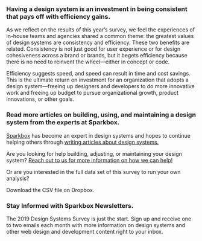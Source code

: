 
<HeaderBlock>

### Having a design system is an investment in being consistent that pays off with efficiency gains.

</HeaderBlock>

<ContentBlock>

As we reflect on the results of this year’s survey, we feel the experiences of in-house teams and agencies shared a common theme: the greatest values of design systems are consistency and efficiency. These two benefits are related. Consistency is not just good for user experience or for design cohesiveness across a brand or brands, but it begets efficiency because there is no need to reinvent the wheel—either in concept or code.

Efficiency suggests speed, and speed can result in time and cost savings. This is the ultimate return on investment for an organization that adopts a design system—freeing up designers and developers to do more innovative work and freeing up budget to pursue organizational growth, product innovations, or other goals.

</ContentBlock>

<HeaderBlock>

### Read more articles on building, using, and maintaining a design system from the experts at Sparkbox.

</HeaderBlock>

<ContentBlock>

[Sparkbox][1] has become an expert in design systems and hopes to continue helping others through [writing articles about design systems.][2]

<LinkList>
  <LinkItem
    title="Your Design System Team Is Part of the&nbsp;Product"
    href="https://sparkbox.com/foundry/design_systems_teams_are_part_of_the_product"
    author="Drew Clemens"
    authorUrl="https://sparkbox.com/foundry/author/drew_clemens"
  />

  <LinkItem
    title="Engaging Subscribers in Your Design System from FullStack&nbsp;NYC"
    href="https://sparkbox.com/foundry/making_design_systems_engaging_session_from_fullstack_NYC"
    author="Catherine Meade"
    authorUrl="https://sparkbox.com/foundry/author/catherine_meade"
  />

  <LinkItem
    title="How to Get Started with a Design&nbsp;System"
    href="https://sparkbox.com/foundry/design_system_planning_project_discovery_phase"
    author="Emily Gray"
    authorUrl="https://sparkbox.com/foundry/author/emily_gray"
  />

  <LinkItem
    title="The Top Design System Tools from Our 2019 Survey and Why “Top” Might Be an&nbsp;Overstatement"
    href="https://sparkbox.com/foundry/comparing_design_system_tools"
    author="Julie Young"
    authorUrl="https://sparkbox.com/foundry/author/julie_young"
  />

  <LinkItem
    title="Rationale for Automated Testing and Continuous Integration for Design Systems"
    href="https://sparkbox.com/foundry/automated_testing_for_design_systems"
    author="Adam Simpson"
    authorUrl="https://sparkbox.com/foundry/author/adam_simpson"
  />

  <LinkItem
    title="Visual Regression Testing in Design Systems"
    href="https://sparkbox.com/foundry/design_system_visual_regression_testing"
    author="Patrick Fulton"
    authorUrl="https://sparkbox.com/foundry/author/patrick_fulton"
  />

  <LinkItem
    title="Accessibility Testing Design Systems"
    href="https://sparkbox.com/foundry/design_system_accessibility_testing"
    author="Rob Tarr"
    authorUrl="https://sparkbox.com/foundry/author/rob_tarr"
  />

  <LinkItem
    title="Testing the Components and Behaviors of Your Design System"
    href="https://sparkbox.com/foundry/design_system_component_testing_unit_testing_behavior_testing"
    author="Jon Oliver"
    authorUrl="https://sparkbox.com/foundry/author/jon_oliver"
  />

  <LinkItem
    title="What Do We Value Most About Design Systems?"
    href="https://sparkbox.com/foundry/design_systems_benefits_consistency_efficiency_prototyping"
    author="Katy Bowman"
    authorUrl="https://sparkbox.com/foundry/author/katy_bowman"
  />

  <LinkItem
    title="Auditing as a First Step to Design Systems Planning"
    href="https://sparkbox.com/foundry/design_audit_for_design_system_planning"
    author="Heather Taylor"
    authorUrl="https://sparkbox.com/foundry/author/heather_taylor"
  />

  <LinkItem
    title="Designing for Design Systems"
    href="https://sparkbox.com/foundry/designing_for_design_systems"
    author="Ethan Muller"
    authorUrl="https://sparkbox.com/foundry/author/ethan_muller"
  />
</LinkList>

Are you looking for help building, adjusting, or maintaining your design system? [Reach out to us for more information on how we can help!][3]

Or are you interested in the full data set of this survey to run your own analysis?

<SpecialLink href="https://www.dropbox.com/s/8jkacbyvs1ginfi/2019%20Design%20Systems%20Survey%20Shared%20Results.xlsx?dl=0">Download the CSV file on Dropbox.</SpecialLink>

</ContentBlock>

<HeaderBlock>

### Stay Informed with Sparkbox Newsletters.

</HeaderBlock>

<ContentBlock>

The 2019 Design Systems Survey is just the start. Sign up and receive one to two emails each month with more information on design systems and other web design and development content right to your inbox.
<Form />

</ContentBlock>

[1]: https://sparkbox.com "Sparkbox Website Homepage"
[2]: https://sparkbox.com/foundry/category/design_systems "Sparkbox Website Foundry Page"
[3]: https://sparkbox.com/contact "Sparkbox Website Work With Us Page"
